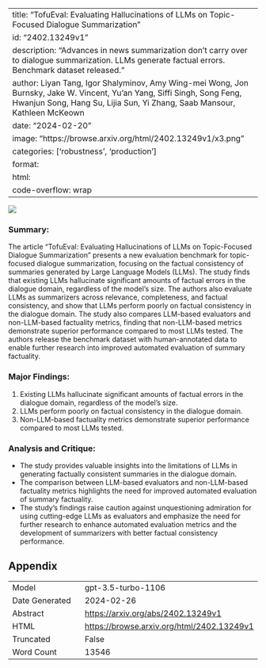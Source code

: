 
---
title: "TofuEval: Evaluating Hallucinations of LLMs on Topic-Focused Dialogue Summarization"
id: "2402.13249v1"
description: "Advances in news summarization don't carry over to dialogue summarization. LLMs generate factual errors. Benchmark dataset released."
author: Liyan Tang, Igor Shalyminov, Amy Wing-mei Wong, Jon Burnsky, Jake W. Vincent, Yu'an Yang, Siffi Singh, Song Feng, Hwanjun Song, Hang Su, Lijia Sun, Yi Zhang, Saab Mansour, Kathleen McKeown
date: "2024-02-20"
image: "https://browse.arxiv.org/html/2402.13249v1/x3.png"
categories: ['robustness', 'production']
format:
  html:
    code-overflow: wrap
---

![](https://browse.arxiv.org/html/2402.13249v1/x3.png)

### Summary:
The article "TofuEval: Evaluating Hallucinations of LLMs on Topic-Focused Dialogue Summarization" presents a new evaluation benchmark for topic-focused dialogue summarization, focusing on the factual consistency of summaries generated by Large Language Models (LLMs). The study finds that existing LLMs hallucinate significant amounts of factual errors in the dialogue domain, regardless of the model’s size. The authors also evaluate LLMs as summarizers across relevance, completeness, and factual consistency, and show that LLMs perform poorly on factual consistency in the dialogue domain. The study also compares LLM-based evaluators and non-LLM-based factuality metrics, finding that non-LLM-based metrics demonstrate superior performance compared to most LLMs tested. The authors release the benchmark dataset with human-annotated data to enable further research into improved automated evaluation of summary factuality.

### Major Findings:
1. Existing LLMs hallucinate significant amounts of factual errors in the dialogue domain, regardless of the model’s size.
2. LLMs perform poorly on factual consistency in the dialogue domain.
3. Non-LLM-based factuality metrics demonstrate superior performance compared to most LLMs tested.

### Analysis and Critique:
- The study provides valuable insights into the limitations of LLMs in generating factually consistent summaries in the dialogue domain.
- The comparison between LLM-based evaluators and non-LLM-based factuality metrics highlights the need for improved automated evaluation of summary factuality.
- The study's findings raise caution against unquestioning admiration for using cutting-edge LLMs as evaluators and emphasize the need for further research to enhance automated evaluation metrics and the development of summarizers with better factual consistency performance.

## Appendix

|          |          |
|----------|----------|
| Model     | gpt-3.5-turbo-1106       |
| Date Generated     | 2024-02-26       |
| Abstract | [https://arxiv.org/abs/2402.13249v1](https://arxiv.org/abs/2402.13249v1)        |
| HTML     | [https://browse.arxiv.org/html/2402.13249v1](https://browse.arxiv.org/html/2402.13249v1)       |
| Truncated       | False       |
| Word Count       | 13546       |
